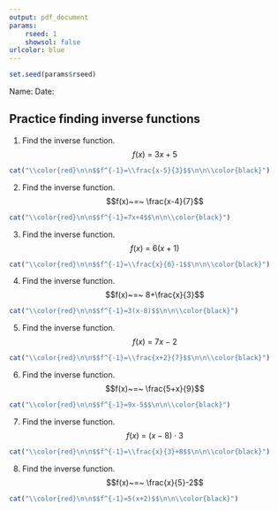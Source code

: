 ```yaml
---
output: pdf_document
params:
    rseed: 1
    showsol: false
urlcolor: blue
---
```


```r
set.seed(params$rseed)
```

Name: \hspace{4in} Date: \hfill \vspace{3pt} \hrule

## Practice finding inverse functions

1. Find the inverse function.
$$f(x)~=~ 3x+5$$

\vfill

```r
cat("\\color{red}\n\n$$f^{-1}=\\frac{x-5}{3}$$\n\n\\color{black}")
```

\vfill

2. Find the inverse function.
$$f(x)~=~ \frac{x-4}{7}$$

\vfill

```r
cat("\\color{red}\n\n$$f^{-1}=7x+4$$\n\n\\color{black}")
```

\vfill

3. Find the inverse function.
$$f(x)~=~ 6(x+1)$$

\vfill

```r
cat("\\color{red}\n\n$$f^{-1}=\\frac{x}{6}-1$$\n\n\\color{black}")
```

\vfill

4. Find the inverse function.
$$f(x)~=~ 8+\frac{x}{3}$$

\vfill

```r
cat("\\color{red}\n\n$$f^{-1}=3(x-8)$$\n\n\\color{black}")
```

\vfill

\newpage

5. Find the inverse function.
$$f(x)~=~ 7x-2$$

\vfill

```r
cat("\\color{red}\n\n$$f^{-1}=\\frac{x+2}{7}$$\n\n\\color{black}")
```

\vfill

6. Find the inverse function.
$$f(x)~=~ \frac{5+x}{9}$$

\vfill

```r
cat("\\color{red}\n\n$$f^{-1}=9x-5$$\n\n\\color{black}")
```

\vfill

7. Find the inverse function.
$$f(x)~=~ (x-8)\cdot 3$$

\vfill

```r
cat("\\color{red}\n\n$$f^{-1}=\\frac{x}{3}+8$$\n\n\\color{black}")
```

\vfill

8. Find the inverse function.
$$f(x)~=~ \frac{x}{5}-2$$

\vfill

```r
cat("\\color{red}\n\n$$f^{-1}=5(x+2)$$\n\n\\color{black}")
```

\vfill

